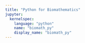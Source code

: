 ```yaml
---
title: "Python for Biomathematics"
jupyter: 
  kernelspec:
    language: "python"
    name: "biomath_py"
    display_name: "biomath_py"
---
```




